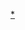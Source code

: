 {{Userbox
  |border-c = #1460ba<!-- 用戶框邊框顏色 -->
  |border-s = 1<!-- 用戶框邊框的尺寸 -->
  |id-c     = #ffffff<!-- ID區的背景色 -->
  |id-s     = 28<!-- ID區的字體大小（pt） -->
  |id-fc    = #1460ba<!-- ID區的字體顏色 -->
  |info-c   = #eeeeee<!-- Info區的背景色 -->
  |info-s   = 9<!-- Info區的字體大小 -->
  |info-fc  = #202020<!-- Info區的字體顏色 -->
  |id       = S
  |info     = 這個用戶是法國[[斯特拉斯堡大學|<span style="color:#36a9e0;">斯特拉斯堡大學</span>]]的校友、學生或老師。
}}<includeonly>[[Category:斯特拉斯堡大學的維基人|{{PAGENAME}}]]</includeonly><noinclude>
[[Category:斯特拉斯堡大學的維基人|*]]
</noinclude>